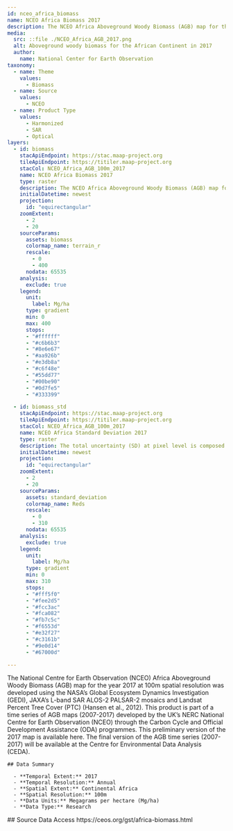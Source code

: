 ```yaml
---
id: nceo_africa_biomass
name: NCEO Africa Biomass 2017
description: The NCEO Africa Aboveground Woody Biomass (AGB) map for the year 2017 at 100m spatial resolution was developed using a combination of LiDAR, Synthetic Aperture Radar (SAR) and optical based data.
media:
  src: ::file ./NCEO_Africa_AGB_2017.png
  alt: Aboveground woody biomass for the African Continent in 2017
  author:
    name: National Center for Earth Observation
taxonomy:
  - name: Theme
    values:
      - Biomass
  - name: Source
    values:
      - NCEO
  - name: Product Type
    values:
      - Harmonized
      - SAR
      - Optical
layers:
  - id: biomass
    stacApiEndpoint: https://stac.maap-project.org
    tileApiEndpoint: https://titiler.maap-project.org
    stacCol: NCEO_Africa_AGB_100m_2017
    name: NCEO Africa Biomass 2017
    type: raster
    description: The NCEO Africa Aboveground Woody Biomass (AGB) map for the year 2017 at 100m spatial resolution was developed using a combination of LiDAR, Synthetic Aperture Radar (SAR) and optical based data.
    initialDatetime: newest
    projection:
      id: "equirectangular"
    zoomExtent:
      - 2
      - 20
    sourceParams:
      assets: biomass
      colormap_name: terrain_r
      rescale:
        - 0
        - 400
      nodata: 65535
    analysis:
      exclude: true
    legend:
      unit:
        label: Mg/ha
      type: gradient
      min: 0
      max: 400
      stops:
      - "#ffffff"
      - "#c6b6b3"
      - "#8e6e67"
      - "#aa926b"
      - "#e3db8a"
      - "#c6f48e"
      - "#55dd77"
      - "#00be90"
      - "#0d7fe5"
      - "#333399"

  - id: biomass_std
    stacApiEndpoint: https://stac.maap-project.org
    tileApiEndpoint: https://titiler.maap-project.org
    stacCol: NCEO_Africa_AGB_100m_2017
    name: NCEO Africa Standard Deviation 2017
    type: raster
    description: The total uncertainty (SD) at pixel level is composed of different sources of error, which are assumed to be random and independent.
    initialDatetime: newest
    projection:
      id: "equirectangular"
    zoomExtent:
      - 2
      - 20
    sourceParams:
      assets: standard_deviation
      colormap_name: Reds
      rescale:
        - 0
        - 310
      nodata: 65535
    analysis:
      exclude: true
    legend:
      unit:
        label: Mg/ha
      type: gradient
      min: 0
      max: 310
      stops:
      - "#fff5f0"
      - "#fee2d5"
      - "#fcc3ac"
      - "#fca082"
      - "#fb7c5c"
      - "#f6553d"
      - "#e32f27"
      - "#c3161b"
      - "#9e0d14"
      - "#67000d"

---
```


<Block type='wide'>
  <Prose>
The National Centre for Earth Observation (NCEO) Africa Aboveground Woody Biomass (AGB) map for the year 2017 at 100m spatial resolution was developed using the NASA’s Global Ecosystem Dynamics Investigation (GEDI), JAXA’s L-band SAR ALOS-2 PALSAR-2 mosaics and Landsat Percent Tree Cover (PTC) (Hansen et al., 2012). This product is part of a time series of AGB maps (2007-2017) developed by the UK’s NERC National Centre for Earth Observation (NCEO) through the Carbon Cycle and Official Development Assistance (ODA) programmes. This preliminary version of the 2017 map is available here. The final version of the AGB time series (2007-2017) will be available at the Centre for Environmental Data Analysis (CEDA).

    ## Data Summary
    
      - **Temporal Extent:** 2017    
      - **Temporal Resolution:** Annual    
      - **Spatial Extent:** Continental Africa 
      - **Spatial Resolution:** 100m
      - **Data Units:** Megagrams per hectare (Mg/ha)    
      - **Data Type:** Research 
  </Prose>
</Block>
<Block>
  <Prose>
    ## Source Data Access
    https://ceos.org/gst/africa-biomass.html
  </Prose>
</Block>
